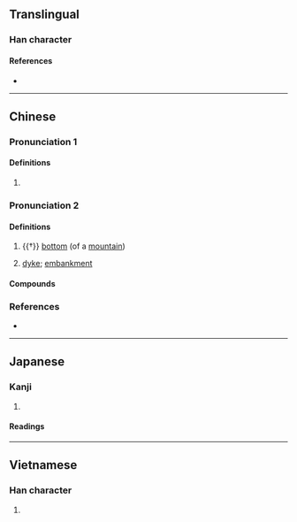 {{character info}}
==Translingual==

===Han character===
{{Han char|rn=32|rad=土|as=11|sn=14|four=44127|canj=GKPB|ids=⿰土帶}}

====References====
* {{Han ref|kx=0237.220|dkj=05414|dj=0476.020|hdz=10478.140|uh=5886|ud=22662|bh=E15A|bd=57690}}

----

==Chinese==
{{zh-forms|s=𰊂}}

===Pronunciation 1===
{{zh-pron
|m=zhì,dié,1nb=Mainland,2nb=Taiwan
|c=zai6,dit6
|mc=2
|oc=y,2
|cat=v
}}

====Definitions====
{{zh-hanzi}}

# {{lb|zh|literary}} {{zh-alt-form|滯|to [[hoard]]; to [[stockpile]]}}

===Pronunciation 2===
{{zh-pron
|m=dì
|c=dai3
|mc=1
|oc=n,1
|cat=n
}}

====Definitions====
{{zh-hanzi}}

# {{†}} [[bottom]] (of a [[mountain]])
# {{zh-hg}} [[dyke]]; [[embankment]]

====Compounds====
{{zh-der|墆翳|墆霓}}

===References===
* {{R:yue:Hanzi}}

----

==Japanese==

===Kanji===
{{ja-kanji|grade=|rs=土11}}

# {{rfdef|ja|sort=土11}}

====Readings====
{{ja-readings|goon=[[てい]] (tei)|kanon=[[だい]] (dai)|kun=[[たくはへる]] (takuhaheru), [[たくはへ]] (takuhahe), [[とめるつつみ]] (tomerutsutsumi)}}

----

==Vietnamese==

===Han character===
{{vi-readings|reading=đai|rs=土11}}

# {{rfdef|vi|sort=土11}}